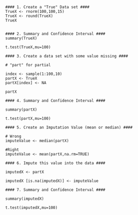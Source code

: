 
\section*{Demonstration of Mean Imputation with R}

<pre><code>

#### 1. Create a "True" Data set ####
TrueX <- rnorm(100,100,15)
TrueX <- round(TrueX)
TrueX


#### 2. Summary and Confidence Interval ####
summary(TrueX)

t.test(TrueX,mu=100)

#### 3. Create a data set with some value missing ####

# "part" for partial

index <- sample(1:100,10)
partX <- TrueX 
partX[index] <- NA

partX

#### 4. Summary and Confidence Interval ####

summary(partX)

t.test(partX,mu=100)

#### 5. Create an Imputation Value (mean or median) ####

# Wrong
imputeValue <- median(partX)

#Right
imputeValue <- mean(partX,na.rm=TRUE)

#### 6. Impute this value into the data ####

imputedX <- partX

imputedX [is.na(imputedX)] <- imputeValue

#### 7. Summary and Confidence Interval ####

summary(imputedX)

t.test(imputedX,mu=100)

</code></pre>

